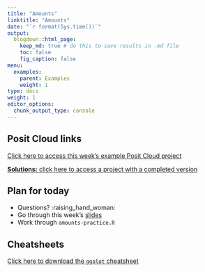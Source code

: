 ```yaml
---
title: "Amounts"
linktitle: "Amounts"
date: "`r format(Sys.time())`"
output:
  blogdown::html_page:
    keep_md: true # do this to save results in .md file
    toc: false
    fig_caption: false
menu:
  examples:
    parent: Examples
    weight: 1
type: docs
weight: 1
editor_options:
  chunk_output_type: console
---
```


## Posit Cloud links

[Click here to access this week's example Posit Cloud project](https://rstudio.cloud/spaces/210747/project/3674006)

[**Solutions:** click here to access a project with a completed version](https://rstudio.cloud/spaces/210747/project/3674011)


## Plan for today
- Questions? :raising_hand_woman:
- Go through this week's [slides](/content/06-content/)
- Work through `amounts-practice.R`


## Cheatsheets

[Click here to download the `ggplot` cheatsheet](https://raw.githubusercontent.com/rstudio/cheatsheets/main/data-visualization.pdf)

